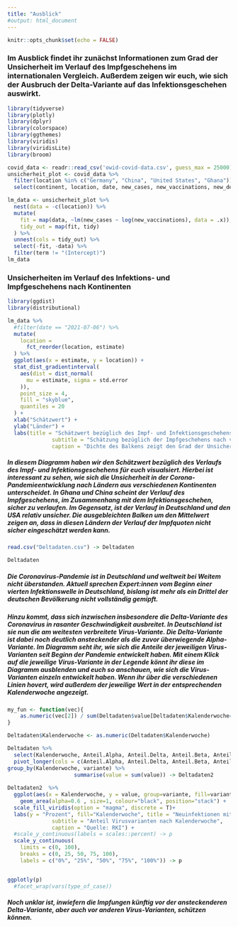 ```yaml
---
title: "Ausblick"
#output: html_document
---
```


```r
knitr::opts_chunk$set(echo = FALSE)
```

### Im Ausblick findet ihr zunächst Informationen zum Grad der Unsicherheit im Verlauf des Impfgeschehens im internationalen Vergleich. Außerdem zeigen wir euch, wie sich der Ausbruch der Delta-Variante auf das Infektionsgeschehen auswirkt.

```r
library(tidyverse)
library(plotly)
library(dplyr)
library(colorspace)
library(ggthemes)
library(viridis)
library(viridisLite)
library(broom)
```


```r
covid_data <- readr::read_csv('owid-covid-data.csv', guess_max = 25000)
unsicherheit_plot <- covid_data %>%
  filter(location %in% c("Germany", "China", "United States", "Ghana")) %>%
  select(continent, location, date, new_cases, new_vaccinations, new_deaths)

```


```r
lm_data <- unsicherheit_plot %>% 
  nest(data = -c(location)) %>%
  mutate(
    fit = map(data, ~lm(new_cases ~ log(new_vaccinations), data = .x)),
    tidy_out = map(fit, tidy) 
  ) %>%
  unnest(cols = tidy_out) %>%
  select(-fit, -data) %>%
  filter(term != "(Intercept)")
lm_data
```

### Unsicherheiten im Verlauf des Infektions- und Impfgeschehens nach Kontinenten

```r

library(ggdist)
library(distributional) 

lm_data %>%
  #filter(date == "2021-07-06") %>%
  mutate(
    location = 
      fct_reorder(location, estimate) 
  ) %>%
  ggplot(aes(x = estimate, y = location)) +
  stat_dist_gradientinterval(
    aes(dist = dist_normal(
      mu = estimate, sigma = std.error
    )),
    point_size = 4,
    fill = "skyblue",
    quantiles = 20
  ) +
  xlab("Schätzwert") +
  ylab("Länder") +
  labs(title = "Schätzwert bezüglich des Impf- und Infektionsgeschehens ist je\nnach Land unterschiedlich",
              subtitle = "Schätzung bezüglich der Impfgeschehens nach verschiedenen Ländern",
              caption = "Dichte des Balkens zeigt den Grad der Unsicherheit an, Quelle: Our World in Data")

```

##### In diesem Diagramm haben wir den Schätzwert bezüglich des Verlaufs des Impf- und Infektionsgeschehens für euch visualsiert. Hierbei ist interessant zu sehen, wie sich die Unsicherheit in der Corona-Pandemieentwicklung nach Ländern aus verschiedenen Kontinenten unterscheidet. In Ghana und China scheint der Verlauf des Impfgeschehens, im Zusammenhang mit dem Infektionsgeschehen, sicher zu verlaufen. Im Gegensatz, ist der Verlauf in Deutschland und den USA relativ unsicher. Die ausgebleichten Balken um den Mittelwert zeigen an, dass in diesen Ländern der Verlauf der Impfquoten nicht sicher eingeschätzt werden kann. 

```r
read.csv("Deltadaten.csv") -> Deltadaten

Deltadaten
```

##### Die Coronavirus-Pandemie ist in Deutschland und weltweit bei Weitem nicht überstanden. Aktuell sprechen Expert:innen vom Beginn einer vierten Infektionswelle in Deutschland, bislang ist mehr als ein Drittel der deutschen Bevölkerung nicht vollständig gemipft.

##### Hinzu kommt, dass sich inzwischen insbesondere die Delta-Variante des Coronavirus in rasanter Geschwindigkeit ausbreitet. In Deutschland ist sie nun die am weitesten verbreitete Virus-Variante. Die Delta-Variante ist dabei noch deutlich ansteckender als die zuvor überwiegende Alpha-Variante. Im Diagramm seht ihr, wie sich die Anteile der jeweiligen Virus-Varianten seit Beginn der Pandemie entwickelt haben. Mit einem Klick auf die jeweilige Virus-Variante in der Legende könnt ihr diese im Diagramm ausblenden und euch so anschauen, wie sich die Virus-Varianten einzeln entwickelt haben. Wenn ihr über die verschiedenen Linien hovert, wird außerdem  der jeweilige Wert in der entsprechenden Kalenderwoche angezeigt.

```r
my_fun <- function(vec){ 
    as.numeric(vec[2]) / sum(Deltadaten$value[Deltadaten$Kalenderwoche==vec[1]]) *100 
}

Deltadaten$Kalenderwoche <- as.numeric(Deltadaten$Kalenderwoche)

Deltadaten %>%
  select(Kalenderwoche, Anteil.Alpha, Anteil.Delta, Anteil.Beta, Anteil.Gamma) %>%
  pivot_longer(cols = c(Anteil.Alpha, Anteil.Delta, Anteil.Beta, Anteil.Gamma), names_to = "variante") %>%
group_by(Kalenderwoche, variante) %>%
                     summarise(value = sum(value)) -> Deltadaten2
  
Deltadaten2  %>%
  ggplot(aes(x = Kalenderwoche, y = value, group=variante, fill=variante)) +
    geom_area(alpha=0.6 , size=1, colour="black", position="stack") +
  scale_fill_viridis(option = "magma", discrete = T)+
  labs(y = "Prozent", fill="Kalenderwoche", title = "Neuinfektionen mit der Delta-Variante nehmen ab\nKalenderwoche 22 deutlich zu",
              subtitle = "Anteil Virusvarianten nach Kalenderwoche",
              caption = "Quelle: RKI") +
  #scale_y_continuous(labels = scales::percent) -> p
  scale_y_continuous(
    limits = c(0, 100),
    breaks = c(0, 25, 50, 75, 100),
    labels = c("0%", "25%", "50%", "75%", "100%")) -> p 


ggplotly(p)
  #facet_wrap(vars(type_of_case))
```

##### Noch unklar ist, inwiefern die Impfungen künftig vor der ansteckenderen Delta-Variante, aber auch vor anderen Virus-Varianten, schützen können. 
